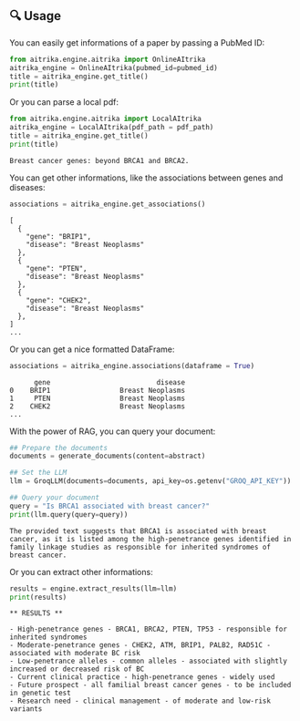 ## 🔍 Usage

You can easily get informations of a paper by passing a PubMed ID:

```python
from aitrika.engine.aitrika import OnlineAItrika
aitrika_engine = OnlineAItrika(pubmed_id=pubmed_id)
title = aitrika_engine.get_title()
print(title)
```

Or you can parse a local pdf:

```python
from aitrika.engine.aitrika import LocalAItrika
aitrika_engine = LocalAItrika(pdf_path = pdf_path)
title = aitrika_engine.get_title()
print(title)
```

```
Breast cancer genes: beyond BRCA1 and BRCA2.
```

You can get other informations, like the associations between genes and diseases:

```python
associations = aitrika_engine.get_associations()
```

```
[
  {
    "gene": "BRIP1",
    "disease": "Breast Neoplasms"
  },
  {
    "gene": "PTEN",
    "disease": "Breast Neoplasms"
  },
  {
    "gene": "CHEK2",
    "disease": "Breast Neoplasms"
  },
]
...
```

Or you can get a nice formatted DataFrame:

```python
associations = aitrika_engine.associations(dataframe = True)
```

```
      gene                          disease
0    BRIP1                 Breast Neoplasms
1     PTEN                 Breast Neoplasms
2    CHEK2                 Breast Neoplasms
...
```

With the power of RAG, you can query your document:

```python
## Prepare the documents
documents = generate_documents(content=abstract)

## Set the LLM
llm = GroqLLM(documents=documents, api_key=os.getenv("GROQ_API_KEY"))

## Query your document
query = "Is BRCA1 associated with breast cancer?"
print(llm.query(query=query))
```

```
The provided text suggests that BRCA1 is associated with breast cancer, as it is listed among the high-penetrance genes identified in family linkage studies as responsible for inherited syndromes of breast cancer.
```

Or you can extract other informations:

```python
results = engine.extract_results(llm=llm)
print(results)
```

```
** RESULTS **

- High-penetrance genes - BRCA1, BRCA2, PTEN, TP53 - responsible for inherited syndromes
- Moderate-penetrance genes - CHEK2, ATM, BRIP1, PALB2, RAD51C - associated with moderate BC risk
- Low-penetrance alleles - common alleles - associated with slightly increased or decreased risk of BC
- Current clinical practice - high-penetrance genes - widely used
- Future prospect - all familial breast cancer genes - to be included in genetic test
- Research need - clinical management - of moderate and low-risk variants
```